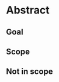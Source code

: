 # Abstract

<!-- description: start -->

<!-- description: end -->

## Goal

## Scope

## Not in scope

